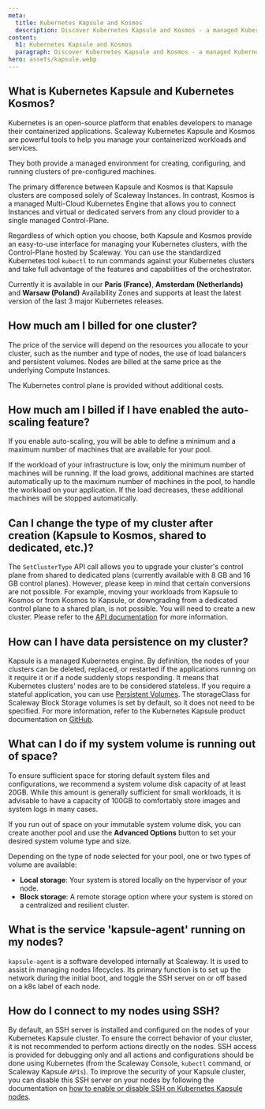 ```yaml
---
meta:
  title: Kubernetes Kapsule and Kosmos
  description: Discover Kubernetes Kapsule and Kosmos - a managed Kubernetes service.
content:
  h1: Kubernetes Kapsule and Kosmos
  paragraph: Discover Kubernetes Kapsule and Kosmos - a managed Kubernetes service.
hero: assets/kapsule.webp
---
```


## What is Kubernetes Kapsule and Kubernetes Kosmos?

Kubernetes is an open-source platform that enables developers to manage their containerized applications. Scaleway Kubernetes Kapsule and Kosmos are powerful tools to help you manage your containerized workloads and services.

They both provide a managed environment for creating, configuring, and running clusters of pre-configured machines.

The primary difference between Kapsule and Kosmos is that Kapsule clusters are composed solely of Scaleway Instances.
In contrast, Kosmos is a managed Multi-Cloud Kubernetes Engine that allows you to connect Instances and virtual or dedicated servers from any cloud provider to a single managed Control-Plane.

Regardless of which option you choose, both Kapsule and Kosmos provide an easy-to-use interface for managing your Kubernetes clusters, with the Control-Plane hosted by Scaleway.
You can use the standardized Kubernetes tool `kubectl` to run commands against your Kubernetes clusters and take full advantage of the features and capabilities of the orchestrator.

Currently it is available in our **Paris (France)**, **Amsterdam (Netherlands)** and **Warsaw (Poland)** Availability Zones and supports at least the latest version of the last 3 major Kubernetes releases.

## How much am I billed for one cluster?

The price of the service will depend on the resources you allocate to your cluster, such as the number and type of nodes, the use of load balancers and persistent volumes.
Nodes are billed at the same price as the underlying Compute Instances.

The Kubernetes control plane is provided without additional costs.

## How much am I billed if I have enabled the auto-scaling feature?

If you enable auto-scaling, you will be able to define a minimum and a maximum number of machines that are available for your pool.

If the workload of your infrastructure is low, only the minimum number of machines will be running. If the load grows, additional machines are started automatically up to the maximum number of machines in the pool, to handle the workload on your application. If the load decreases, these additional machines will be stopped automatically.

## Can I change the type of my cluster after creation (Kapsule to Kosmos, shared to dedicated, etc.)?

The `SetClusterType` API call allows you to upgrade your cluster's control plane from shared to dedicated plans (currently available with 8 GB and 16 GB control planes). However, please keep in mind that certain conversions are not possible.
For example, moving your workloads from Kapsule to Kosmos or from Kosmos to Kapsule, or downgrading from a dedicated control plane to a shared plan, is not possible. You will need to create a new cluster.
Please refer to the [API documentation](https://www.scaleway.com/en/developers/api/kubernetes/#path-clusters-change-the-cluster-type) for more information.

## How can I have data persistence on my cluster?

Kapsule is a managed Kubernetes engine. By definition, the nodes of your clusters can be deleted, replaced, or restarted if the applications running on it require it or if a node suddenly stops responding. It means that Kubernetes clusters' nodes are to be considered stateless.
If you require a stateful application, you can use [Persistent Volumes](https://kubernetes.io/docs/concepts/storage/persistent-volumes/).
The storageClass for Scaleway Block Storage volumes is set by default, so it does not need to be specified.
For more information, refer to the Kubernetes Kapsule product documentation on [GitHub](https://github.com/scaleway/scaleway-csi/tree/master/examples/kubernetes).

## What can I do if my system volume is running out of space?

To ensure sufficient space for storing default system files and configurations, we recommend a system volume disk capacity of at least 20GB. While this amount is generally sufficient for small workloads, it is advisable to have a capacity of 100GB to comfortably store images and system logs in many cases.

If you run out of space on your immutable system volume disk, you can create another pool and use the **Advanced Options** button to set your desired system volume type and size.

Depending on the type of node selected for your pool, one or two types of volume are available:

* **Local storage**: Your system is stored locally on the hypervisor of your node.
* **Block storage**: A remote storage option where your system is stored on a centralized and resilient cluster.

## What is the service 'kapsule-agent' running on my nodes?

`kapsule-agent` is a software developed internally at Scaleway. It is used to assist in managing nodes lifecycles. Its primary function is to set up the network during the initial boot, and toggle the SSH server on or off based on a k8s label of each node.

## How do I connect to my nodes using SSH?

By default, an SSH server is installed and configured on the nodes of your Kubernetes Kapsule cluster. To ensure the correct behavior of your cluster, it is not recommended to perform actions directly on the nodes. SSH access is provided for debugging only and all actions and configurations should be done using Kubernetes (from the Scaleway Console, `kubectl` command, or Scaleway Kapsule `APIs`).
To improve the security of your Kapsule cluster, you can disable this SSH server on your nodes by following the documentation on [how to enable or disable SSH on Kubernetes Kapsule nodes](/containers/kubernetes/how-to/enable-disable-ssh/).